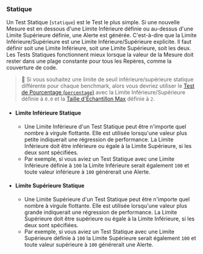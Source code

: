 ### Statique

Un Test Statique (`statique`) est le Test le plus simple.
Si une nouvelle Mesure est en dessous d'une Limite Inférieure définie ou au-dessus d'une Limite Supérieure définie, une Alerte est générée.
C'est-à-dire que la Limite Inférieure/Supérieure est une Limite Inférieure/Supérieure explicite.
Il faut définir soit une Limite Inférieure, soit une Limite Supérieure, soit les deux.
Les Tests Statiques fonctionnent mieux lorsque la valeur de la Mesure doit rester dans une plage constante pour tous les Repères,
comme la couverture de code.

> 🐰 Si vous souhaitez une limite de seuil inférieure/supérieure statique différente pour chaque benchmark,
> alors vous devriez utiliser le [Test de Pourcentage (`percentage`)][percentage test]
> avec la Limite Inférieure/Supérieure définie à `0.0`
> et la [Taille d'Échantillon Max][max sample size] définie à `2`.

[percentage test]: #percentage
[max sample size]: #--threshold-max-sample-size-sample_size

- #### Limite Inférieure Statique
  - Une Limite Inférieure d'un Test Statique peut être n'importe quel nombre à virgule flottante.
Elle est utilisée lorsqu'une valeur plus petite indiquerait une régression de performance.
La Limite Inférieure doit être inférieure ou égale à la Limite Supérieure, si les deux sont spécifiées.
  - Par exemple, si vous aviez un Test Statique avec une Limite Inférieure définie à `100`
la Limite Inférieure serait également `100` et
toute valeur inférieure à `100` générerait une Alerte.
- #### Limite Supérieure Statique
  - Une Limite Supérieure d'un Test Statique peut être n'importe quel nombre à virgule flottante.
Elle est utilisée lorsqu'une valeur plus grande indiquerait une régression de performance.
La Limite Supérieure doit être supérieure ou égale à la Limite Inférieure, si les deux sont spécifiées.
  - Par exemple, si vous aviez un Test Statique avec une Limite Supérieure définie à `100`
la Limite Supérieure serait également `100` et
toute valeur supérieure à `100` générerait une Alerte.